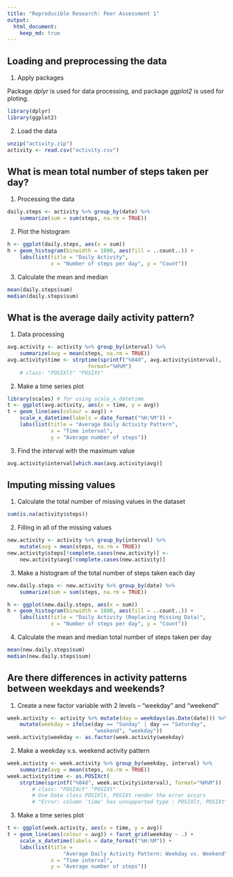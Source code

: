```yaml
---
title: "Reproducible Research: Peer Assessment 1"
output: 
  html_document:
    keep_md: true
---
```



## Loading and preprocessing the data

1. Apply packages

Package *dplyr* is used for data processing, and package *ggplot2* is used for ploting.

```r
library(dplyr)
library(ggplot2)
```

2. Load the data
```r
unzip("activity.zip")
activity <- read.csv("activity.csv")
```

## What is mean total number of steps taken per day?

1. Processing the data
```r
daily.steps <- activity %>% group_by(date) %>% 
    summarize(sum = sum(steps, na.rm = TRUE))
```

2. Plot the histogram
```r
h <- ggplot(daily.steps, aes(x = sum))
h + geom_histogram(binwidth = 1000, aes(fill = ..count..)) +
    labs(list(title = "Daily Activity", 
              x = "Number of steps per day", y = "Count"))
```

3. Calculate the mean and median
```r
mean(daily.steps$sum)
median(daily.steps$sum)
```

## What is the average daily activity pattern?

1. Data processing
```r
avg.activity <- activity %>% group_by(interval) %>% 
    summarize(avg = mean(steps, na.rm = TRUE))
avg.activity$time <- strptime(sprintf("%04d", avg.activity$interval), 
                          format="%H%M") 
    # class: "POSIXlt" "POSIXt" 
```

2. Make a time series plot
```r
library(scales) # for using scale_x_datetime
t <- ggplot(avg.activity, aes(x = time, y = avg))
t + geom_line(aes(colour = avg)) + 
    scale_x_datetime(labels = date_format("%H:%M")) +
    labs(list(title = "Average Daily Activity Pattern", 
              x = "Time interval", 
              y = "Average number of steps"))
```

3. Find the interval with the maximum value
```r
avg.activity$interval[which.max(avg.activity$avg)]
```

## Imputing missing values

1. Calculate the total number of missing values in the dataset
```r
sum(is.na(activity$steps))
```

2. Filling in all of the missing values
```r
new.activity <- activity %>% group_by(interval) %>% 
    mutate(avg = mean(steps, na.rm = TRUE)) 
new.activity$steps[!complete.cases(new.activity)] <-
    new.activity$avg[!complete.cases(new.activity)]
```

3. Make a histogram of the total number of steps taken each day
```r
new.daily.steps <- new.activity %>% group_by(date) %>% 
    summarize(sum = sum(steps, na.rm = TRUE))

h <- ggplot(new.daily.steps, aes(x = sum))
h + geom_histogram(binwidth = 1000, aes(fill = ..count..)) +
    labs(list(title = "Daily Activity (Replacing Missing Data)", 
              x = "Number of steps per day", y = "Count"))
```

4. Calculate the mean and median total number of steps taken per day
```r
mean(new.daily.steps$sum)
median(new.daily.steps$sum)
```

## Are there differences in activity patterns between weekdays and weekends?

1. Create a new factor variable with 2 levels -- "weekday" and "weekend"
```r
week.activity <- activity %>% mutate(day = weekdays(as.Date(date))) %>%
    mutate(weekday = ifelse(day == "Sunday" | day == "Saturday", 
                            "weekend", "weekday"))
week.activity$weekday <- as.factor(week.activity$weekday)
```

2. Make a weekday v.s. weekend activity pattern
```r
week.activity <- week.activity %>% group_by(weekday, interval) %>% 
    summarize(avg = mean(steps, na.rm = TRUE))
week.activity$time <- as.POSIXct(
    strptime(sprintf("%04d", week.activity$interval), format="%H%M"))
        # class: "POSIXct" "POSIXt"  
        # Use Date class POSIXlt, POSIXt render the error occurs
        # "Error: column 'time' has unsupported type : POSIXlt, POSIXt"
```

3. Make a time series plot
```r
t <- ggplot(week.activity, aes(x = time, y = avg))
t + geom_line(aes(colour = avg)) + facet_grid(weekday ~ .) + 
    scale_x_datetime(labels = date_format("%H:%M")) +
    labs(list(title = 
                  "Average Daily Activity Pattern: Weekday vs. Weekend", 
              x = "Time interval", 
              y = "Average number of steps")) 
```